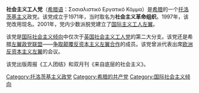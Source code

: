 '''社会主义工人党'''（[[希腊语|希腊语]]：Σοσιαλιστικό Εργατικό Κόμμα）是[[希腊|希腊]]的一个[[托洛茨基主义|托洛茨基主义]]政党。该党成立于1971年，当时取名为'''社会主义革命组织'''。1997年，该党改用现名。2001年，党内少数派脱党建立了[[国际主义工人左翼|国际主义工人左翼]]。

该党是[[国际社会主义倾向|国际社会主义倾向]]中仅次于[[社会主义工人党_(英国)|英国社会主义工人党]]的第二大分支。该党还是希腊[[左翼|左翼]][[政党联盟|政党联盟]]——[[争取颠覆反资本主义左翼合作|争取颠覆反资本主义左翼合作]]的成员。该党曾派代表出席[[欧洲反资本主义左翼|欧洲反资本主义左翼]]的会议。

该党出版周报《工人团结》和双月刊《来自底层的社会主义》。
{{希腊政党}}
[[Category:托洛茨基主义政党|Category:托洛茨基主义政党]]
[[Category:希腊的共产党|Category:希腊的共产党]]
[[Category:国际社会主义倾向|Category:国际社会主义倾向]]